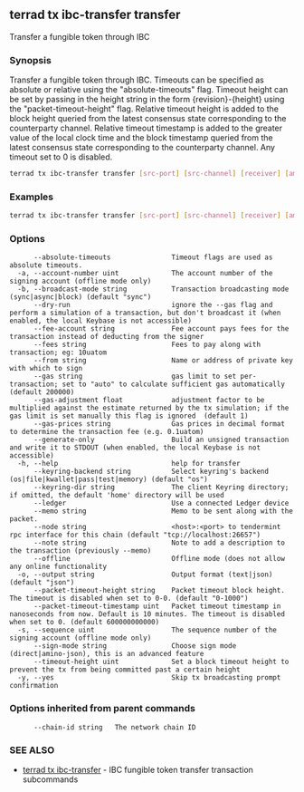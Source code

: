 ## terrad tx ibc-transfer transfer

Transfer a fungible token through IBC

### Synopsis

Transfer a fungible token through IBC. Timeouts can be specified
as absolute or relative using the "absolute-timeouts" flag. Timeout height can be set by passing in the height string
in the form {revision}-{height} using the "packet-timeout-height" flag. Relative timeout height is added to the block
height queried from the latest consensus state corresponding to the counterparty channel. Relative timeout timestamp 
is added to the greater value of the local clock time and the block timestamp queried from the latest consensus state 
corresponding to the counterparty channel. Any timeout set to 0 is disabled.

```sh Terrad
terrad tx ibc-transfer transfer [src-port] [src-channel] [receiver] [amount] [flags]
```

### Examples

```sh Terrad
terrad tx ibc-transfer transfer [src-port] [src-channel] [receiver] [amount]
```

### Options

```
      --absolute-timeouts               Timeout flags are used as absolute timeouts.
  -a, --account-number uint             The account number of the signing account (offline mode only)
  -b, --broadcast-mode string           Transaction broadcasting mode (sync|async|block) (default "sync")
      --dry-run                         ignore the --gas flag and perform a simulation of a transaction, but don't broadcast it (when enabled, the local Keybase is not accessible)
      --fee-account string              Fee account pays fees for the transaction instead of deducting from the signer
      --fees string                     Fees to pay along with transaction; eg: 10uatom
      --from string                     Name or address of private key with which to sign
      --gas string                      gas limit to set per-transaction; set to "auto" to calculate sufficient gas automatically (default 200000)
      --gas-adjustment float            adjustment factor to be multiplied against the estimate returned by the tx simulation; if the gas limit is set manually this flag is ignored  (default 1)
      --gas-prices string               Gas prices in decimal format to determine the transaction fee (e.g. 0.1uatom)
      --generate-only                   Build an unsigned transaction and write it to STDOUT (when enabled, the local Keybase is not accessible)
  -h, --help                            help for transfer
      --keyring-backend string          Select keyring's backend (os|file|kwallet|pass|test|memory) (default "os")
      --keyring-dir string              The client Keyring directory; if omitted, the default 'home' directory will be used
      --ledger                          Use a connected Ledger device
      --memo string                     Memo to be sent along with the packet.
      --node string                     <host>:<port> to tendermint rpc interface for this chain (default "tcp://localhost:26657")
      --note string                     Note to add a description to the transaction (previously --memo)
      --offline                         Offline mode (does not allow any online functionality
  -o, --output string                   Output format (text|json) (default "json")
      --packet-timeout-height string    Packet timeout block height. The timeout is disabled when set to 0-0. (default "0-1000")
      --packet-timeout-timestamp uint   Packet timeout timestamp in nanoseconds from now. Default is 10 minutes. The timeout is disabled when set to 0. (default 600000000000)
  -s, --sequence uint                   The sequence number of the signing account (offline mode only)
      --sign-mode string                Choose sign mode (direct|amino-json), this is an advanced feature
      --timeout-height uint             Set a block timeout height to prevent the tx from being committed past a certain height
  -y, --yes                             Skip tx broadcasting prompt confirmation
```

### Options inherited from parent commands

```
      --chain-id string   The network chain ID
```

### SEE ALSO

* [terrad tx ibc-transfer](terrad_tx_ibc-transfer.md)	 - IBC fungible token transfer transaction subcommands


